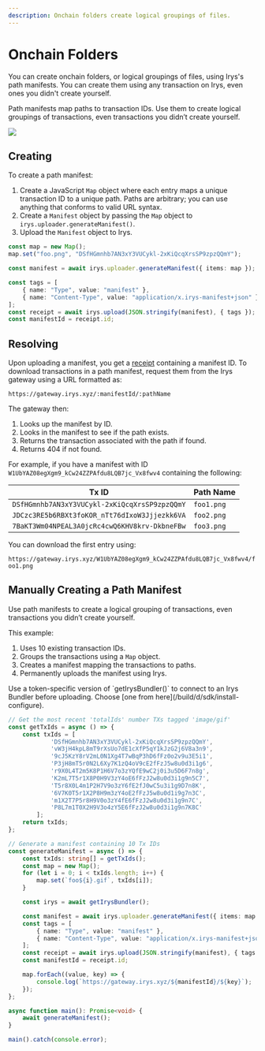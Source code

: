 ```yaml
---
description: Onchain folders create logical groupings of files. 
---
```


# Onchain Folders

You can create onchain folders, or logical groupings of files, using Irys's path manifests. You can create them using any transaction on Irys, even ones you didn't create yourself.

Path manifests map paths to transaction IDs. Use them to create logical groupings of transactions, even transactions you didn’t create yourself.

<img className="border border-[#FEF4EE] rounded mt-5 w-full" src="/build/img/onchain-folders.png" />

## Creating

To create a path manifest:

1. Create a JavaScript `Map` object where each entry maps a unique transaction ID to a unique path. Paths are arbitrary; you can use anything that conforms to valid URL syntax.
2. Create a `Manifest` object by passing the `Map` object to `irys.uploader.generateManifest()`.
3. Upload the `Manifest` object to Irys.

```ts
const map = new Map();
map.set("foo.png", "DSfHGmnhb7AN3xY3VUCykl-2xKiQcqXrsSP9zpzQQmY");

const manifest = await irys.uploader.generateManifest({ items: map });

const tags = [
	{ name: "Type", value: "manifest" },
	{ name: "Content-Type", value: "application/x.irys-manifest+json" },
];
const receipt = await irys.upload(JSON.stringify(manifest), { tags });
const manifestId = receipt.id;
```

## Resolving

Upon uploading a manifest, you get a [receipt](/build/d/features/receipts) containing a manifest ID. To download transactions in a path manifest, request them from the Irys gateway using a URL formatted as:

`https://gateway.irys.xyz/:manifestId/:pathName`

The gateway then:

1. Looks up the manifest by ID.
2. Looks in the manifest to see if the path exists.
3. Returns the transaction associated with the path if found.
4. Returns 404 if not found.

For example, if you have a manifest with ID `W1UbYAZ08egXgm9_kCw24ZZPAfdu8LQB7jc_Vx8fwv4` containing the following:

| Tx ID                                         | Path Name  |
| --------------------------------------------- | ---------- |
| `DSfHGmnhb7AN3xY3VUCykl-2xKiQcqXrsSP9zpzQQmY` | `foo1.png` |
| `JDCzc3RE5b6RBXt3foKOR_nTt76dIxoW3Jjjezkk6VA` | `foo2.png` |
| `7BaKT3Wm04NPEAL3A0jcRc4cwQ6KHV8krv-DkbneFBw` | `foo3.png` |

You can download the first entry using:

`https://gateway.irys.xyz/W1UbYAZ08egXgm9_kCw24ZZPAfdu8LQB7jc_Vx8fwv4/foo1.png`


## Manually Creating a Path Manifest

Use path manifests to create a logical grouping of transactions, even transactions you didn’t create yourself.

This example:

1.  Uses 10 existing transaction IDs.
2.  Groups the transactions using a `Map` object.
3.  Creates a manifest mapping the transactions to paths.
4.  Permanently uploads the manifest using Irys.

<Callout type="info" emoji="ℹ️">
	Use a token-specific version of `getIrysBundler()` to connect to an Irys Bundler before uploading. Choose [one from here](/build/d/sdk/install-configure).  
</Callout>

```ts
// Get the most recent 'totalIds' number TXs tagged 'image/gif'
const getTxIds = async () => {
	const txIds = [
			'DSfHGmnhb7AN3xY3VUCykl-2xKiQcqXrsSP9zpzQQmY',
			'vW3jH4kpL8mT9rXsUo7dE1cXfP5qY1kJzG2j6V8a3n9',
			'9cJ5KzY8rV2mL0N1Xg4T7wBqP3hD6fFz0o2v9u3E5i1',
			'P3jH8mT5r0N2L6Xy7K1zQ4oV9cE2fFzJ5w8u0d3i1g6',
			'r9X0L4T2m5K8P1H6V7o3zYQfE9wC2j0i3u5D6F7n8g',
			'K2mL7T5r1X8P0H9V3zY4oE6fFzJ2w8u0d3i1g9n5C7',
			'T5r8X0L4m1P2H7V9o3zY6fE2fJ0wC5u3i1g9D7n8K',
			'6V7K0T5r1X2P8H9m3zY4oE2fFzJ5w8u0d1i9g7n3C',
			'm1X2T7P5r8H9V0o3zY4fE6fFzJ2w8u0d3i1g9n7C',
			'P8L7m1T0X2H9V3o4zY5E6fFzJ2w8u0d3i1g9n7K8C'
		];
	return txIds;
};

// Generate a manifest containing 10 Tx IDs
const generateManifest = async () => {
	const txIds: string[] = getTxIds();
	const map = new Map();
	for (let i = 0; i < txIds.length; i++) {
		map.set(`foo${i}.gif`, txIds[i]);
	}

	const irys = await getIrysBundler();

	const manifest = await irys.uploader.generateManifest({ items: map });
	const tags = [
		{ name: "Type", value: "manifest" },
		{ name: "Content-Type", value: "application/x.irys-manifest+json" },
	];
	const receipt = await irys.upload(JSON.stringify(manifest), { tags });
	const manifestId = receipt.id;

	map.forEach((value, key) => {
		console.log(`https://gateway.irys.xyz/${manifestId}/${key}`);
	});
};

async function main(): Promise<void> {
	await generateManifest();
}

main().catch(console.error);
```